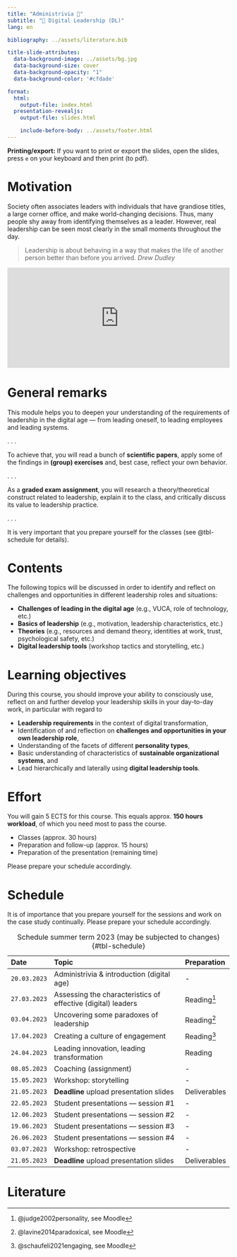 ```yaml
---
title: "Administrivia 🧐"  
subtitle: "🧭 Digital Leadership (DL)"
lang: en

bibliography: ../assets/literature.bib

title-slide-attributes:
  data-background-image: ../assets/bg.jpg
  data-background-size: cover
  data-background-opacity: "1"
  data-background-color: '#cfdade'

format: 
  html:
    output-file: index.html
  presentation-revealjs:
    output-file: slides.html

    include-before-body: ../assets/footer.html
---
```



__Printing/export:__ If you want to print or export the slides, open the slides, press `e` on your keyboard and then print (to pdf).

# {.html-hidden .unlisted background-color=black background-iframe="https://www.mentimeter.com/app/presentation/aly6sweyozwy1ke9ag9x7topk535qdno/embed"}

# Motivation

:::{.notes}
Society often associates leaders with individuals that have grandiose titles, a large corner office, and make world-changing decisions. Thus, many people shy away from identifying themselves as a leader. However, real leadership can be seen most clearly in the small moments throughout the day. 

> Leadership is about behaving in a way that makes the life of another person better than before you arrived. *Drew Dudley*
:::

<div style="max-width:854px"><div style="position:relative;height:0;padding-bottom:45%"><iframe src="https://embed.ted.com/talks/lang/en/drew_dudley_everyday_leadership" width="854" height="480" style="position:absolute;left:0;top:0;width:100%;height:100%" frameborder="0" scrolling="no" allowfullscreen></iframe></div></div>

# General remarks

This module helps you to deepen your understanding of the requirements of leadership in the digital age — from leading oneself, to leading employees and leading systems. 

. . .

To achieve that, you will read a bunch of **scientific papers**, apply some of the findings in **(group) exercises** and, best case, reflect your own behavior.

. . .

As a **graded exam assignment**, you will research a theory/theoretical construct related to leadership, explain it to the class, and critically discuss its value to leadership practice.

. . .

It is very important that you prepare yourself for the classes (see @tbl-schedule for details).

# Contents

The following topics will be discussed in order to identify and reflect on challenges and opportunities in different leadership roles and situations:

:::{.incremental}
- __Challenges of leading in the digital age__ (e.g., VUCA, role of technology, etc.)
- __Basics of leadership__ (e.g., motivation, leadership characteristics, etc.)
- __Theories__ (e.g., resources and demand theory, identities at work, trust, psychological safety, etc.)
- __Digital leadership tools__ (workshop tactics and storytelling, etc.)
:::

# Learning objectives

During this course, you should improve your ability to consciously use, reflect on and further develop your leadership skills in your day-to-day work, in particular with regard to

::: {.incremental}
- __Leadership requirements__ in the context of digital transformation,
- Identification of and reflection on __challenges and opportunities in your own leadership role__,
- Understanding of the facets of different __personality types__,
- Basic understanding of characteristics of __sustainable organizational systems__, and
- Lead hierarchically and laterally using __digital leadership tools__.
:::

# Effort

You will gain 5 ECTS for this course. This equals approx. __150 hours workload__, of which you need most to pass the course.

::: {.incremental}
-	Classes (approx. 30 hours)
- Preparation and follow-up (approx. 15 hours)
- Preparation of the presentation (remaining time)
:::

::: {.fragment}
Please prepare your schedule accordingly.
:::

# Schedule {.scrollable .smaller}

::: {.notes}
It is of importance that you prepare yourself for the sessions and work on the case study continually. Please prepare your schedule accordingly.
:::

| Date         | Topic                                                               | Preparation      |
|:-------------|:--------------------------------------------------------------------|:-----------------|
| `20.03.2023` | Administrivia & introduction (digital age)                          | -
| `27.03.2023` | Assessing the characteristics of effective (digital) leaders        | Reading^[@judge2002personality, see Moodle]
| `03.04.2023` | Uncovering some paradoxes of leadership                             | Reading^[@lavine2014paradoxical, see Moodle]
| `17.04.2023` | Creating a culture of engagement                                    | Reading^[@schaufeli2021engaging, see Moodle]
| `24.04.2023` | Leading innovation, leading transformation                          | Reading
| `08.05.2023` | Coaching (assignment)                                               | -
| `15.05.2023` | Workshop: storytelling                                              | -
| `21.05.2023` | **Deadline** upload presentation slides                             | Deliverables
| `22.05.2023` | Student presentations — session #1                                  | -
| `12.06.2023` | Student presentations — session #2                                  | -
| `19.06.2023` | Student presentations — session #3                                  | -
| `26.06.2023` | Student presentations — session #4                                  | -
| `03.07.2023` | Workshop: retrospective                                             | -
| `21.05.2023` | **Deadline** upload presentation slides                             | Deliverables

: Schedule summer term 2023 (may be subjected to changes) {#tbl-schedule}

# {.html-hidden .unlisted background-color=black background-iframe="https://www.mentimeter.com/app/presentation/aly6sweyozwy1ke9ag9x7topk535qdno/zsy6drk9a3kq"}

# Literature
::: {#refs}
:::
